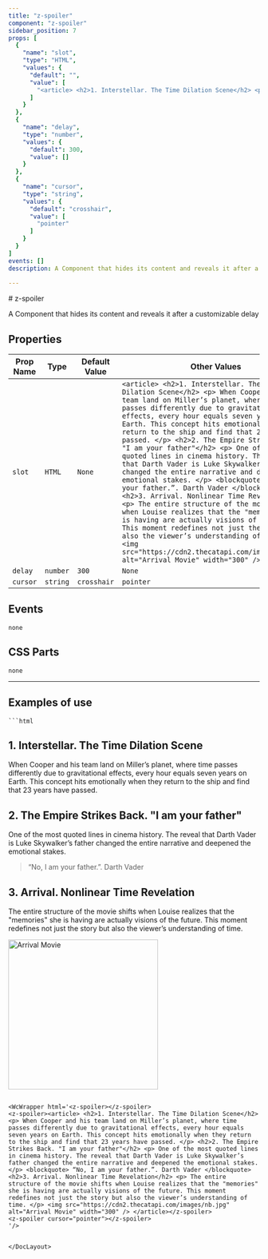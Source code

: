 ```yaml
--- 
title: "z-spoiler"
component: "z-spoiler"
sidebar_position: 7
props: [
  {
    "name": "slot",
    "type": "HTML",
    "values": {
      "default": "",
      "value": [
        "<article> <h2>1. Interstellar. The Time Dilation Scene</h2> <p> When Cooper and his team land on Miller’s planet, where time passes differently due to gravitational effects, every hour equals seven years on Earth. This concept hits emotionally when they return to the ship and find that 23 years have passed. </p> <h2>2. The Empire Strikes Back. \"I am your father\"</h2> <p> One of the most quoted lines in cinema history. The reveal that Darth Vader is Luke Skywalker’s father changed the entire narrative and deepened the emotional stakes. </p> <blockquote> “No, I am your father.”. Darth Vader </blockquote> <h2>3. Arrival. Nonlinear Time Revelation</h2> <p> The entire structure of the movie shifts when Louise realizes that the \"memories\" she is having are actually visions of the future. This moment redefines not just the story but also the viewer’s understanding of time. </p> <img src=\"https://cdn2.thecatapi.com/images/nb.jpg\" alt=\"Arrival Movie\" width=\"300\" /> </article>"
      ]
    }
  },
  {
    "name": "delay",
    "type": "number",
    "values": {
      "default": 300,
      "value": []
    }
  },
  {
    "name": "cursor",
    "type": "string",
    "values": {
      "default": "crosshair",
      "value": [
        "pointer"
      ]
    }
  }
]
events: []
description: A Component that hides its content and reveals it after a customizable delay 
 
---
```



<DocLayout>
# z-spoiler 

A Component that hides its content and reveals it after a customizable delay

## Properties

| Prop Name   | Type   | Default Value  | Other Values                    |
|-------------|--------|----------------|---------------------------------|
| `slot` | `HTML` | `None` | `<article> <h2>1. Interstellar. The Time Dilation Scene</h2> <p> When Cooper and his team land on Miller’s planet, where time passes differently due to gravitational effects, every hour equals seven years on Earth. This concept hits emotionally when they return to the ship and find that 23 years have passed. </p> <h2>2. The Empire Strikes Back. "I am your father"</h2> <p> One of the most quoted lines in cinema history. The reveal that Darth Vader is Luke Skywalker’s father changed the entire narrative and deepened the emotional stakes. </p> <blockquote> “No, I am your father.”. Darth Vader </blockquote> <h2>3. Arrival. Nonlinear Time Revelation</h2> <p> The entire structure of the movie shifts when Louise realizes that the "memories" she is having are actually visions of the future. This moment redefines not just the story but also the viewer’s understanding of time. </p> <img src="https://cdn2.thecatapi.com/images/nb.jpg" alt="Arrival Movie" width="300" /> </article>` |
| `delay` | `number` | `300` | `None` |
| `cursor` | `string` | `crosshair` | `pointer` |

## Events
`none`

## CSS Parts
`none`

--- 

## Examples of use



    ```html
<z-spoiler></z-spoiler>
<z-spoiler><article> <h2>1. Interstellar. The Time Dilation Scene</h2> <p> When Cooper and his team land on Miller’s planet, where time passes differently due to gravitational effects, every hour equals seven years on Earth. This concept hits emotionally when they return to the ship and find that 23 years have passed. </p> <h2>2. The Empire Strikes Back. "I am your father"</h2> <p> One of the most quoted lines in cinema history. The reveal that Darth Vader is Luke Skywalker’s father changed the entire narrative and deepened the emotional stakes. </p> <blockquote> “No, I am your father.”. Darth Vader </blockquote> <h2>3. Arrival. Nonlinear Time Revelation</h2> <p> The entire structure of the movie shifts when Louise realizes that the "memories" she is having are actually visions of the future. This moment redefines not just the story but also the viewer’s understanding of time. </p> <img src="https://cdn2.thecatapi.com/images/nb.jpg" alt="Arrival Movie" width="300" /> </article></z-spoiler>
<z-spoiler cursor="pointer"></z-spoiler>

```

<WcWrapper html='<z-spoiler></z-spoiler>
<z-spoiler><article> <h2>1. Interstellar. The Time Dilation Scene</h2> <p> When Cooper and his team land on Miller’s planet, where time passes differently due to gravitational effects, every hour equals seven years on Earth. This concept hits emotionally when they return to the ship and find that 23 years have passed. </p> <h2>2. The Empire Strikes Back. "I am your father"</h2> <p> One of the most quoted lines in cinema history. The reveal that Darth Vader is Luke Skywalker’s father changed the entire narrative and deepened the emotional stakes. </p> <blockquote> “No, I am your father.”. Darth Vader </blockquote> <h2>3. Arrival. Nonlinear Time Revelation</h2> <p> The entire structure of the movie shifts when Louise realizes that the "memories" she is having are actually visions of the future. This moment redefines not just the story but also the viewer’s understanding of time. </p> <img src="https://cdn2.thecatapi.com/images/nb.jpg" alt="Arrival Movie" width="300" /> </article></z-spoiler>
<z-spoiler cursor="pointer"></z-spoiler>
'/>
  

</DocLayout>
